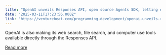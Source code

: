 ```yaml
---
title: "OpenAI unveils Responses API, open source Agents SDK, letting developers build their own Deep Research and Operator"
date: "2025-03-11T17:23:56.000Z"
link: "https://venturebeat.com/programming-development/openai-unveils-responses-api-open-source-agents-sdk-letting-developers-build-their-own-deep-research-and-operator/"
---
```


OpenAI is also making its web search, file search, and computer use tools available directly through the Responses API.

[Read more](https://venturebeat.com/programming-development/openai-unveils-responses-api-open-source-agents-sdk-letting-developers-build-their-own-deep-research-and-operator/)
